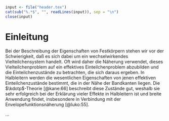 ```r
input <- file("header.tex")
cat(sub("%.*$", "", readLines(input)), sep = "\n")
close(input)
```


# Einleitung

Bei der Beschreibung der Eigenschaften von Festkörpern stehen wir vor der Schwierigkeit, daß es sich dabei um ein wechselwirkendes Vielteilchensystem handelt. Oft wird daher die Näherung verwendet, dieses Vielteilchenproblem auf ein effektives Einteilchenproblem abzubilden und die Einteilchenzustände zu betrachten, die sich daraus ergeben. In Halbleitern werden die wesentlichen Eigenschaften von jenen effektiven Einteilchenzustände bestimmt, die in der Nähe der Bandkanten liegen. Die $\kdotp$-Theorie [@kane:66] beschreibt diese Zustände gut, weshalb sie sehr erfolgreich bei der Erklärung vieler Effekte in Halbleitern ist und breite Anwendung findet, insbesondere in Verbindung mit der Envelopefunktionsnäherung [@luko:55].

...
